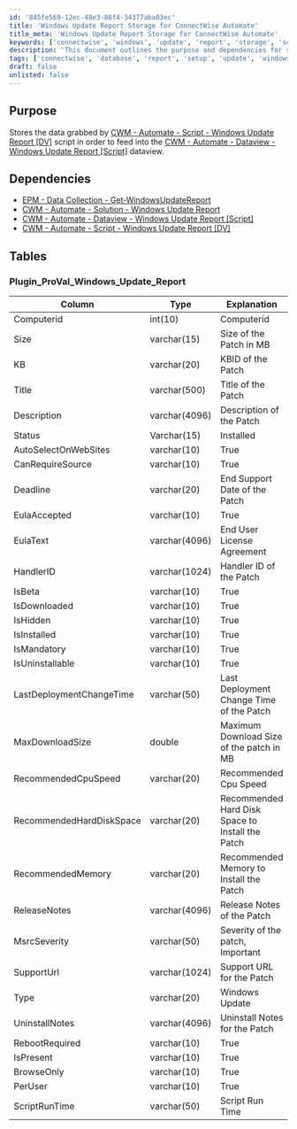 ```yaml
---
id: '845fe569-12ec-48e3-86f4-34377aba03ec'
title: 'Windows Update Report Storage for ConnectWise Automate'
title_meta: 'Windows Update Report Storage for ConnectWise Automate'
keywords: ['connectwise', 'windows', 'update', 'report', 'storage', 'script']
description: 'This document outlines the purpose and dependencies for storing data from the Windows Update Report script in ConnectWise Automate. It includes a detailed table structure for the Plugin_ProVal_Windows_Update_Report, which captures essential information about Windows updates, including size, status, and recommended system requirements.'
tags: ['connectwise', 'database', 'report', 'setup', 'update', 'windows']
draft: false
unlisted: false
---
```

## Purpose

Stores the data grabbed by [CWM - Automate - Script - Windows Update Report [DV]](https://proval.itglue.com/DOC-5078775-10861682) script in order to feed into the [CWM - Automate - Dataview - Windows Update Report [Script]](https://proval.itglue.com/DOC-5078775-10861701) dataview.

## Dependencies

- [EPM - Data Collection - Get-WindowsUpdateReport](https://proval.itglue.com/DOC-5078775-10372095)
- [CWM - Automate - Solution - Windows Update Report](https://proval.itglue.com/DOC-5078775-10861707)
- [CWM - Automate - Dataview - Windows Update Report [Script]](https://proval.itglue.com/DOC-5078775-10861701)
- [CWM - Automate - Script - Windows Update Report [DV]](https://proval.itglue.com/DOC-5078775-10861682)

## Tables

### Plugin_ProVal_Windows_Update_Report

| Column                       | Type           | Explanation                                        |
|------------------------------|----------------|----------------------------------------------------|
| Computerid                   | int(10)        | Computerid                                        |
| Size                         | varchar(15)    | Size of the Patch in MB                           |
| KB                           | varchar(20)    | KBID of the Patch                                 |
| Title                        | varchar(500)   | Title of the Patch                                |
| Description                  | varchar(4096)  | Description of the Patch                          |
| Status                       | Varchar(15)    | Installed | Not Installed                          |
| AutoSelectOnWebSites        | varchar(10)    | True | False                                     |
| CanRequireSource             | varchar(10)    | True | False                                     |
| Deadline                     | varchar(20)    | End Support Date of the Patch                     |
| EulaAccepted                 | varchar(10)    | True | False                                     |
| EulaText                     | varchar(4096)  | End User License Agreement                         |
| HandlerID                    | varchar(1024)  | Handler ID of the Patch                           |
| IsBeta                       | varchar(10)    | True | False                                     |
| IsDownloaded                 | varchar(10)    | True | False                                     |
| IsHidden                     | varchar(10)    | True | False                                     |
| IsInstalled                  | varchar(10)    | True | False                                     |
| IsMandatory                  | varchar(10)    | True | False                                     |
| IsUninstallable              | varchar(10)    | True | False                                     |
| LastDeploymentChangeTime     | varchar(50)    | Last Deployment Change Time of the Patch         |
| MaxDownloadSize              | double         | Maximum Download Size of the patch in MB         |
| RecommendedCpuSpeed          | varchar(20)    | Recommended Cpu Speed                              |
| RecommendedHardDiskSpace     | varchar(20)    | Recommended Hard Disk Space to Install the Patch  |
| RecommendedMemory            | varchar(20)    | Recommended Memory to Install the Patch           |
| ReleaseNotes                 | varchar(4096)  | Release Notes of the Patch                        |
| MsrcSeverity                 | varchar(50)    | Severity of the patch, Important | Critical | etc |
| SupportUrl                   | varchar(1024)  | Support URL for the Patch                         |
| Type                         | varchar(20)    | Windows Update | Driver | Third Party             |
| UninstallNotes               | varchar(4096)  | Uninstall Notes for the Patch                     |
| RebootRequired                | varchar(10)    | True | False                                     |
| IsPresent                    | varchar(10)    | True | False                                     |
| BrowseOnly                   | varchar(10)    | True | False                                     |
| PerUser                      | varchar(10)    | True | False                                     |
| ScriptRunTime                | varchar(50)    | Script Run Time                                   |











